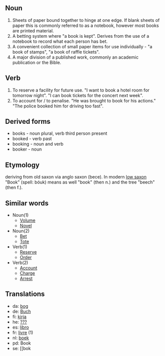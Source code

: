 ==Noun==
# Sheets of paper bound together to hinge at one edge. If blank sheets of paper this is commonly referred to as a notebook, however most books are printed material.
# A betting system where "a book is kept". Derives from the use of a notebook to record what each person has bet.
# A convenient collection of small paper items for use individually - "a book of stamps", "a book of raffle tickets".
# A major division of a published work, commonly an academic publication or the Bible.

==Verb==
# To reserve a facility for future use. "I want to book a hotel room for tomorrow night". "I can book tickets for the concert next week".
# To account for / to penalise. "He was brought to book for his actions." "The police booked him for driving too fast".

==Derived forms==
* books - noun plural, verb third person present
* booked - verb past
* booking - noun and verb
* booker - noun


==Etymology==
deriving from old saxon via anglo saxon (bece). In modern [[low saxon]] "Book"  (spell: bóuk) means as well "book" (then n.) and the tree "beech" (then f.). 

==Similar words==
*Noun(1)
**[[Volume]]
**[[Novel]]
*Noun(2)
**[[Bet]]
**[[Tote]]
*Verb(1)
**[[Reserve]]
**[[Order]]
*Verb(2)
**[[Account]]
**[[Charge]]
**[[Arrest]]

==Translations==

*da: [[bog]]
*de: [[Buch]]
*fi: [[kirja]]
*he: [[???]]
*es: [[libro]]
*fr: [[livre]] (1)
*nl: [[boek]]
*pd: Book
*se: [[bok